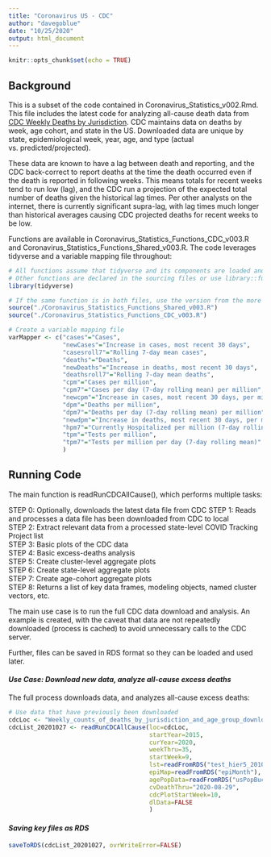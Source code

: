 ```yaml
---
title: "Coronavirus US - CDC"
author: "davegoblue"
date: "10/25/2020"
output: html_document
---
```


```r
knitr::opts_chunk$set(echo = TRUE)
```
  
## Background  
This is a subset of the code contained in Coronavirus_Statistics_v002.Rmd.  This file includes the latest code for analyzing all-cause death data from [CDC Weekly Deaths by Jurisdiction](https://catalog.data.gov/dataset/weekly-counts-of-deaths-by-jurisdiction-and-age-group).  CDC maintains data on deaths by week, age cohort, and state in the US.  Downloaded data are unique by state, epidemiological week, year, age, and type (actual vs. predicted/projected).

These data are known to have a lag between death and reporting, and the CDC back-correct to report deaths at the time the death occurred even if the death is reported in following weeks.  This means totals for recent weeks tend to run low (lag), and the CDC run a projection of the expected total number of deaths given the historical lag times.  Per other analysts on the internet, there is currently significant supra-lag, with lag times much longer than historical averages causing CDC projected deaths for recent weeks to be low.

Functions are available in Coronavirus_Statistics_Functions_CDC_v003.R and Coronavirus_Statistics_Functions_Shared_v003.R.  The code leverages tidyverse and a variable mapping file throughout:  
```r

# All functions assume that tidyverse and its components are loaded and available
# Other functions are declared in the sourcing files or use library::function()
library(tidyverse)

# If the same function is in both files, use the version from the more specific source
source("./Coronavirus_Statistics_Functions_Shared_v003.R")
source("./Coronavirus_Statistics_Functions_CDC_v003.R")

# Create a variable mapping file
varMapper <- c("cases"="Cases", 
               "newCases"="Increase in cases, most recent 30 days",
               "casesroll7"="Rolling 7-day mean cases", 
               "deaths"="Deaths", 
               "newDeaths"="Increase in deaths, most recent 30 days",
               "deathsroll7"="Rolling 7-day mean deaths", 
               "cpm"="Cases per million",
               "cpm7"="Cases per day (7-day rolling mean) per million", 
               "newcpm"="Increase in cases, most recent 30 days, per million",
               "dpm"="Deaths per million", 
               "dpm7"="Deaths per day (7-day rolling mean) per million", 
               "newdpm"="Increase in deaths, most recent 30 days, per million", 
               "hpm7"="Currently Hospitalized per million (7-day rolling mean)", 
               "tpm"="Tests per million", 
               "tpm7"="Tests per million per day (7-day rolling mean)"
               )

```
  
## Running Code  
The main function is readRunCDCAllCause(), which performs multiple tasks:  
  
STEP 0: Optionally, downloads the latest data file from CDC
STEP 1: Reads and processes a data file has been downloaded from CDC to local  
STEP 2: Extract relevant data from a processed state-level COVID Tracking Project list  
STEP 3: Basic plots of the CDC data  
STEP 4: Basic excess-deaths analysis  
STEP 5: Create cluster-level aggregate plots  
STEP 6: Create state-level aggregate plots  
STEP 7: Create age-cohort aggregate plots  
STEP 8: Returns a list of key data frames, modeling objects, named cluster vectors, etc.  
  
The main use case is to run the full CDC data download and analysis.  An example is created, with the caveat that data are not repeatedly downloaded (process is cached) to avoid unnecessary calls to the CDC server.

Further, files can be saved in RDS format so they can be loaded and used later.

#### _Use Case: Download new data, analyze all-cause excess deaths_  
The full process downloads data, and analyzes all-cause excess deaths:  
```r

# Use data that have previously been downloaded
cdcLoc <- "Weekly_counts_of_deaths_by_jurisdiction_and_age_group_downloaded_20201027.csv"
cdcList_20201027 <- readRunCDCAllCause(loc=cdcLoc, 
                                       startYear=2015, 
                                       curYear=2020,
                                       weekThru=35, 
                                       startWeek=9, 
                                       lst=readFromRDS("test_hier5_201025"), 
                                       epiMap=readFromRDS("epiMonth"), 
                                       agePopData=readFromRDS("usPopBucket2020"), 
                                       cvDeathThru="2020-08-29", 
                                       cdcPlotStartWeek=10, 
                                       dlData=FALSE
                                       )

```
  
#### _Saving key files as RDS_  
```r

saveToRDS(cdcList_20201027, ovrWriteError=FALSE)

```

